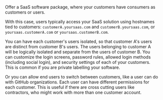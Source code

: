 Offer a SaaS software package, where your customers have consumers as customers or users.

With this case, users typically access your SaaS solution using hostnames tied to customers: `customerA.yoursaas.com` and `customerB.yoursaas.com`, or `yoursaas.customerA.com` or `yoursaas.customerB.com`.

You can have each customer's users isolated, so that customer A's users are distinct from customer B's users. The users belonging to customer A will be logically isolated and separate from the users of customer B. You can customize the login screens, password rules, allowed login methods (including social login), and security settings of each of your customers. This is common if you are private labelling your software.

Or you can allow end users to switch between customers, like a user can do with GitHub organizations. Each user can have different permissions for each customer. This is useful if there are cross cutting users like contractors, who might work with more than one customer account.
